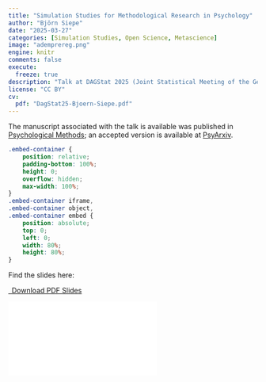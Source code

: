 ```yaml
---
title: "Simulation Studies for Methodological Research in Psychology"
author: "Björn Siepe"
date: "2025-03-27"
categories: [Simulation Studies, Open Science, Metascience]
image: "ademprereg.png"
engine: knitr
comments: false
execute:
  freeze: true
description: "Talk at DAGStat 2025 (Joint Statistical Meeting of the German Statistical Working Group)."
license: "CC BY"
cv:
  pdf: "DagStat25-Bjoern-Siepe.pdf"
---
```


The manuscript associated with the talk is available was published in [Psychological Methods](https://psycnet.apa.org/doi/10.1037/met0000695); an accepted version is available at [PsyArxiv](https://osf.io/preprints/psyarxiv/ufgy6/).

```css
.embed-container {
    position: relative;
    padding-bottom: 100%;
    height: 0;
    overflow: hidden;
    max-width: 100%;
}
.embed-container iframe,
.embed-container object,
.embed-container embed {
    position: absolute;
    top: 0;
    left: 0;
    width: 80%;
    height: 80%;
}
```

Find the slides here:

```{=html}
<p class="text-center">
  <a class="btn btn-primary btn-lg cv-download" href="`r rmarkdown::metadata$cv$pdf1`" target="_blank">
    <i class="fa-solid fa-file-arrow-down"></i>&ensp;Download PDF Slides
  </a>
</p>
<div class="embed-container">
  <iframe src="`r rmarkdown::metadata$cv$pdf`" style="border: 0.5px"></iframe>
</div>
```
